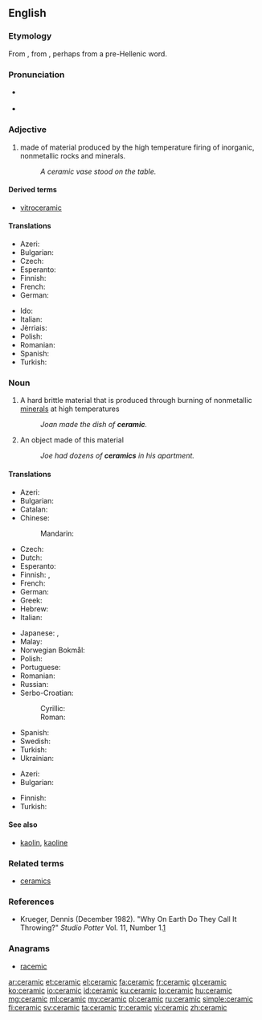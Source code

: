 ==English==

{{wikipedia}}

===Etymology===
From {{etyl|grc|en}} {{term|κεραμικός||potter's|sc=polytonic|tr=keramikos|lang=grc}}, from {{term|κέραμος||potter's clay|sc=polytonic|tr=keramos|lang=grc}}, perhaps from a pre-Hellenic word.

===Pronunciation===
* {{a|UK}} {{IPA|/səˈɹæmɪk/}}
* {{rhymes|æmɪk}}

===Adjective===
{{en-adj|-}}

# made of material produced by the high temperature firing of inorganic, nonmetallic rocks and minerals.
#: ''A ceramic vase stood on the table.''

====Derived terms====
* [[vitroceramic]]

====Translations====
{{trans-top|of or pertaining to ceramic as material}}
* Azeri: {{t-|az|keramika}}
* Bulgarian: {{t-|bg|керамичен|tr=keramičen|sc=Cyrl}}
* Czech: {{t-|cs|keramický|m}}
* Esperanto: {{t-|eo|ceramika}}
* Finnish: {{t-|fi|keraaminen}}
* French: {{t+|fr|céramique}}
* German: {{t-|de|keramisch}}
{{trans-mid}}
* Ido: {{t+|io|ceramikala}}
* Italian: {{t-|it|ceramico}}
* Jèrriais: {{tø|roa-jer|céramique}}
* Polish: {{t+|pl|ceramiczny}}
* Romanian: {{t-|ro|ceramic|m|n}}
* Spanish: {{t-|es|cerámico}}
* Turkish: {{t+|tr|seramik}}
{{trans-bottom}}

===Noun===
{{en-noun|~}}

# {{context|uncountable|lang=en}} A hard brittle material that is produced through burning of nonmetallic [[mineral]]s at high temperatures
#: ''Joan made the dish of '''ceramic'''.''
# {{context|countable|lang=en}} An object made of this material
#: ''Joe had dozens of '''ceramics''' in his apartment.''

====Translations====
{{trans-top|material}}
* Azeri: {{t-|az|keramika}}
* Bulgarian: {{t+|bg|керамика|f|tr=keramika|sc=Cyrl}}
* Catalan: {{t-|ca|ceràmica|f}}
* Chinese:
*: Mandarin: {{t|cmn|陶瓷|tr=táocí|sc=Hani}}
* Czech: {{t-|cs|keramika|f}}
* Dutch: {{t+|nl|keramiek|f}}
* Esperanto: {{t-|eo|ceramiko}}
* Finnish: {{t+|fi|keramiikka}}, {{t-|fi|keraami}}
* French: {{t+|fr|céramique|f}}
* German: {{t-|de|Keramik|f}}
* Greek: {{t+|el|κεραμική|f|tr=keramiki|sc=Grek}}
* Hebrew: {{t-|he|קרמיקה|f|tr=qeramiqa|sc=Hebr}}
* Italian: {{t-|it|ceramica|f}}
{{trans-mid}}
* Japanese: {{t-|ja|陶器|tr=とうき, tōki|sc=Jpan}}, {{t-|ja|陶芸品|tr=とうげいひん, tōgeihin|sc=Jpan}}
* Malay: {{t-|ms|seramik}}
* Norwegian Bokmål: {{t-|nb|keramikk|m}}
* Polish: {{t+|pl|ceramika|f}}
* Portuguese: {{t+|pt|cerâmica|f}}
* Romanian: {{t-|ro|ceramică|f}}
* Russian: {{t+|ru|керамика|f|tr=kerámika|sc=Cyrl}}
* Serbo-Croatian:
*: Cyrillic: {{t-|sh|керамика|f|sc=Cyrl}}
*: Roman: {{t-|sh|keramika|f}}
* Spanish: {{t-|es|ceramica|f}}
* Swedish: {{t+|sv|keramik}}
* Turkish: {{t+|tr|seramik}}
* Ukrainian: {{t+|uk|кераміка|f|tr=keramika|sc=Cyrl}}
{{trans-bottom}}

{{trans-top|object}}
* Azeri: {{t-|az|keramika}}
* Bulgarian: {{t+|bg|керамика|f|sc=Cyrl}}
{{trans-mid}}
* Finnish: {{t-|fi|keramiikkaesine}}
* Turkish: {{t+|tr|seramik}}
{{trans-bottom}}

====See also====
* [[kaolin]], [[kaoline]]

===Related terms===
* [[ceramics]]

===References===
* Krueger, Dennis (December 1982). "Why On Earth Do They Call It Throwing?" ''Studio Potter'' Vol. 11, Number 1.[http://www.studiopotter.org/articles/?art=art0001]

===Anagrams===
* [[racemic#English|racemic]]

[[ar:ceramic]]
[[et:ceramic]]
[[el:ceramic]]
[[fa:ceramic]]
[[fr:ceramic]]
[[gl:ceramic]]
[[ko:ceramic]]
[[io:ceramic]]
[[id:ceramic]]
[[ku:ceramic]]
[[lo:ceramic]]
[[hu:ceramic]]
[[mg:ceramic]]
[[ml:ceramic]]
[[my:ceramic]]
[[pl:ceramic]]
[[ru:ceramic]]
[[simple:ceramic]]
[[fi:ceramic]]
[[sv:ceramic]]
[[ta:ceramic]]
[[tr:ceramic]]
[[vi:ceramic]]
[[zh:ceramic]]